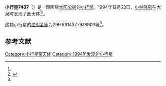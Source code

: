 {{Infobox planet
| bgcolour = #FFFFC0
| name = 7487 Toshitanaka
| symbol = 
| image = 
| caption = 
| discovery = yes
| discovery_ref = 
| discoverer = [[小林隆男|小林隆男]]
| discovery_site = [[大泉町|大泉町]] 
| discovered = 1994年12月28日
| designations = yes
| mp_name = 
| named_after = 
| alt_names = 1994 YM/ 1973 AY1 / 1982 BT7
| mp_category = [[主带小行星|主带小行星]]
| orbit_ref = <ref name="a">[http://ssd.jpl.nasa.gov/sbdb.cgi?sstr=7487 7487 Toshitanaka] {{Wayback|url=http://ssd.jpl.nasa.gov/sbdb.cgi?sstr=7487 |date=20201124024513 }}，小行星數據庫瀏覽器（JPL Small-Body Database Browser）－[[美国国家航空航天局|美国国家航空航天局]]喷气推进实验室</ref>
| epoch = 2456400.5 (2013年4月18日更新)
| aphelion = {{convert|3.141534202197858|AU|km|3|abbr=on|lk=out}}
| perihelion = {{convert|2.237186440394077|AU|km|3|abbr=on}}
| semimajor = {{convert|2.689360321295967|AU|km|3|abbr=on}}
| eccentricity = 0.168134362
| period = 1610.91237 [[日|日]]<br />4.41[[儒略年|儒略年]]
| avg_speed = 
| inclination = 13.46399091156809
| asc_node = 103.4303784817613
| mean_anomaly = 
| arg_peri = 299.6314377988903
| satellites = 
| physical_characteristics = yes
| dimensions = 
| mass = 
| density = 
| surface_grav = 
| escape_velocity = 
| sidereal_day = 
| axial_tilt = 
| pole_ecliptic_lat = 
| pole_ecliptic_lon = 
| albedo = 
| temperatures= 
| temp_name1 = 
| mean_temp_1 = 
| max_temp_1 = 
| temp_name2 = 
| max_temp_2 = 
| spectral_type = 
| abs_magnitude = 299.6314377988903
}}

'''小行星7487'''（{{lang-en|7487 Toshitanaka}}）是一颗围绕[[太阳|太阳]][[公转|公转]]的[[小行星|小行星]]。1994年12月28日，[[小林隆男|小林隆男]]在大泉町发现了此天体<ref name="a" /><ref>{{cite news|title=小行星列表|url=http://cfa-www.harvard.edu/iau/lists/NumberedMPs.txt|accessdate=2013-07-08|newspaper=哈佛大学|archive-date=2008-05-17|archive-url=https://web.archive.org/web/20080517010638/http://cfa-www.harvard.edu/iau/lists/NumberedMPs.txt|dead-url=no}}</ref>。

这颗小行星的[[绝对星等|绝对星等]]为299.6314377988903等<ref name="a" />。

==参考文献==
{{reflist}}
{{Minor Planet Number|[[小行星7486|小行星7486]]|[[小行星7488|小行星7488]]}}

{{小天体}}

[[Category:小行星带天体|Category:小行星带天体]]
[[Category:1994年发现的小行星|Category:1994年发现的小行星]]

{{asteroid-stub}}